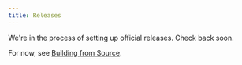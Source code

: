 ```yaml
---
title: Releases
---
```


We're in the process of setting up official releases. Check back soon.

For now, see [Building from Source](./source.mdx).
